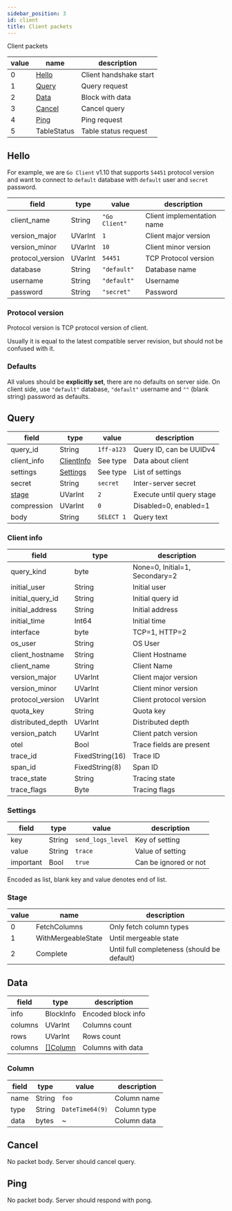 ```yaml
---
sidebar_position: 3
id: client
title: Client packets
---
```


Client packets

| value | name              | description            |
|-------|-------------------|------------------------|
| 0     | [Hello](#hello)   | Client handshake start |
| 1     | [Query](#query)   | Query request          |
| 2     | [Data](#data)     | Block with data        |
| 3     | [Cancel](#cancel) | Cancel query           |
| 4     | [Ping](#ping)     | Ping request           |
| 5     | TableStatus       | Table status request   |

## Hello

For example, we are `Go Client` v1.10 that supports `54451` protocol version and
want to connect to `default` database with `default` user and `secret` password.

| field            | type    | value         | description                |
|------------------|---------|---------------|----------------------------|
| client_name      | String  | `"Go Client"` | Client implementation name |
| version_major    | UVarInt | `1`           | Client major version       |
| version_minor    | UVarInt | `10`          | Client minor version       |
| protocol_version | UVarInt | `54451`       | TCP Protocol version       |
| database         | String  | `"default"`   | Database name              |
| username         | String  | `"default"`   | Username                   |
| password         | String  | `"secret"`    | Password                   |

### Protocol version

Protocol version is TCP protocol version of client.

Usually it is equal to the latest compatible server revision, but
should not be confused with it.

### Defaults

All values should be **explicitly set**, there are no defaults on server side.
On client side, use `"default"` database, `"default"` username and `""` (blank string)
password as defaults.

## Query

| field           | type                       | value      | description               |
|-----------------|----------------------------|------------|---------------------------|
| query_id        | String                     | `1ff-a123` | Query ID, can be UUIDv4   |
| client_info     | [ClientInfo](#client-info) | See type   | Data about client         |
| settings        | [Settings](#settings)      | See type   | List of settings          |
| secret          | String                     | `secret`   | Inter-server secret       |
| [stage](#stage) | UVarInt                    | `2`        | Execute until query stage |
| compression     | UVarInt                    | `0`        | Disabled=0, enabled=1     |
| body            | String                     | `SELECT 1` | Query text                |

### Client info

| field             | type            | description                    |
|-------------------|-----------------|--------------------------------|
| query_kind        | byte            | None=0, Initial=1, Secondary=2 |
| initial_user      | String          | Initial user                   |
| initial_query_id  | String          | Initial query id               |
| initial_address   | String          | Initial address                |
| initial_time      | Int64           | Initial time                   |
| interface         | byte            | TCP=1, HTTP=2                  |
| os_user           | String          | OS User                        |
| client_hostname   | String          | Client Hostname                |
| client_name       | String          | Client Name                    |
| version_major     | UVarInt         | Client major version           |
| version_minor     | UVarInt         | Client minor version           |
| protocol_version  | UVarInt         | Client protocol version        |
| quota_key         | String          | Quota key                      |
| distributed_depth | UVarInt         | Distributed depth              |
| version_patch     | UVarInt         | Client patch version           |
| otel              | Bool            | Trace fields are present       |
| trace_id          | FixedString(16) | Trace ID                       |
| span_id           | FixedString(8)  | Span ID                        |
| trace_state       | String          | Tracing state                  |
| trace_flags       | Byte            | Tracing flags                  |


### Settings

| field     | type   | value             | description           |
|-----------|--------|-------------------|-----------------------|
| key       | String | `send_logs_level` | Key of setting        |
| value     | String | `trace`           | Value of setting      |
| important | Bool   | `true`            | Can be ignored or not |

Encoded as list, blank key and value denotes end of list.

### Stage

| value | name               | description                                 |
|-------|--------------------|---------------------------------------------|
| 0     | FetchColumns       | Only fetch column types                     |
| 1     | WithMergeableState | Until mergeable state                       |
| 2     | Complete           | Until full completeness (should be default) |


## Data

| field   | type                | description        |
|---------|---------------------|--------------------|
| info    | BlockInfo           | Encoded block info |
| columns | UVarInt             | Columns count      |
| rows    | UVarInt             | Rows count         |
| columns | [[]Column](#column) | Columns with data  |

### Column

| field | type   | value           | description |
|-------|--------|-----------------|-------------|
| name  | String | `foo`           | Column name |
| type  | String | `DateTime64(9)` | Column type |
| data  | bytes  | ~               | Column data |

## Cancel

No packet body. Server should cancel query.

## Ping

No packet body. Server should respond with pong.

